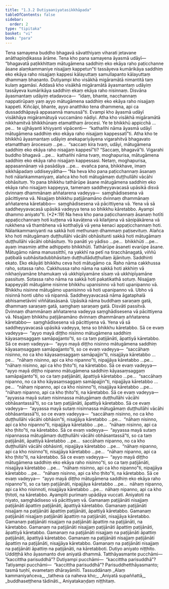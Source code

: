 ```yaml
---
title: "1.3.2 Dutiyaaniyatasikkhāpada"
tableOfContents: false
sidebar:
  order: 2
type: "tipitaka"
basket: "vi"
book: "para"
---
```



<DynamicBreadcrumb />

<Division number="452" book="para" e="ch" v="1" p="289">

<Paragraph number="1829" book="para">
Tena samayena buddho bhagavā sāvatthiyaṃ viharati jetavane anāthapiṇḍikassa ārāme. Tena kho pana samayena āyasmā udāyī—  “bhagavatā paṭikkhittaṃ mātugāmena saddhiṃ eko ekāya raho paṭicchanne āsane alaṃkammaniye nisajjaṃ kappetun”ti tassāyeva kumārikāya saddhiṃ eko ekāya raho nisajjaṃ kappesi kālayuttaṃ samullapanto kālayuttaṃ dhammaṃ bhaṇanto. Dutiyampi kho visākhā migāramātā nimantitā taṃ kulaṃ agamāsi. Addasā kho visākhā migāramātā āyasmantaṃ udāyiṃ tassāyeva kumārikāya saddhiṃ ekaṃ ekāya raho nisinnaṃ. Disvāna āyasmantaṃ udāyiṃ etadavoca—  “idaṃ, bhante, nacchannaṃ nappatirūpaṃ yaṃ ayyo mātugāmena saddhiṃ eko ekāya raho nisajjaṃ kappeti. Kiñcāpi, bhante, ayyo anatthiko tena dhammena, api ca dussaddhāpayā appasannā manussā”ti. Evampi kho āyasmā udāyī visākhāya migāramātuyā vuccamāno nādiyi. Atha kho visākhā migāramātā nikkhamitvā bhikkhūnaṃ etamatthaṃ ārocesi. Ye te bhikkhū appicchā …pe…  te ujjhāyanti khiyyanti vipācenti—  “kathañhi nāma āyasmā udāyī mātugāmena saddhiṃ eko ekāya raho nisajjaṃ kappessatī”ti.
</Paragraph>

<Paragraph number="1830" book="para">
Atha kho te bhikkhū āyasmantaṃ udāyiṃ anekapariyāyena vigarahitvā bhagavato etamatthaṃ ārocesuṃ …pe…  “saccaṃ kira tvaṃ, udāyi, mātugāmena saddhiṃ eko ekāya raho nisajjaṃ kappesī”ti? “Saccaṃ, bhagavā”ti. Vigarahi buddho bhagavā …pe…  kathañhi nāma tvaṃ, moghapurisa, mātugāmena saddhiṃ eko ekāya raho nisajjaṃ kappessasi. Netaṃ, moghapurisa, appasannānaṃ vā pasādāya …pe…  evañca pana, bhikkhave, imaṃ sikkhāpadaṃ uddiseyyātha—
</Paragraph>

</Division>
<Division number="453" book="para" e="ch" v="1" p="290">

<Paragraph number="1831" book="para">
<Emphasis>“Na heva kho pana paṭicchannaṃ āsanaṃ hoti nālaṅkammaniyaṃ, alañca kho hoti mātugāmaṃ duṭṭhullāhi vācāhi obhāsituṃ. Yo pana bhikkhu tathārūpe āsane mātugāmena saddhiṃ eko ekāya raho nisajjaṃ kappeyya, tamenaṃ saddheyyavacasā upāsikā disvā dvinnaṃ dhammānaṃ aññatarena vadeyya—  saṃghādisesena vā pācittiyena vā. Nisajjaṃ bhikkhu paṭijānamāno dvinnaṃ dhammānaṃ aññatarena kāretabbo—  saṃghādisesena vā pācittiyena vā. Yena vā sā saddheyyavacasā upāsikā vadeyya tena so bhikkhu kāretabbo. Ayampi dhammo aniyato”</Emphasis>ti. (*2*:<Emphasis>19</Emphasis>)
</Paragraph>

</Division>
<Division number="454" book="para" e="ch" v="1" p="290">

<Paragraph number="1832" book="para">
<Emphasis>Na heva kho pana paṭicchannaṃ āsanaṃ hotī</Emphasis>ti appaṭicchannaṃ hoti kuṭṭena vā kavāṭena vā kilañjena vā sāṇipākārena vā rukkhena vā thambhena vā kotthaḷiyā vā yena kenaci appaṭicchannaṃ hoti.
</Paragraph>

<Paragraph number="1833" book="para">
<Emphasis>Nālaṅkammaniyan</Emphasis>ti na sakkā hoti methunaṃ dhammaṃ paṭisevituṃ.
</Paragraph>

<Paragraph number="1834" book="para">
<Emphasis>Alañca kho hoti mātugāmaṃ duṭṭhullāhi vācāhi obhāsitun</Emphasis>ti sakkā hoti mātugāmaṃ duṭṭhullāhi vācāhi obhāsituṃ.
</Paragraph>

<Paragraph number="1835" book="para">
<Emphasis>Yo panā</Emphasis>ti yo yādiso …pe…  <Emphasis>bhikkhū</Emphasis>ti …pe…  ayaṃ imasmiṃ atthe adhippeto bhikkhūti.
</Paragraph>

<Paragraph number="1836" book="para">
<Emphasis>Tathārūpe āsane</Emphasis>ti evarūpe āsane.
</Paragraph>

<Paragraph number="1837" book="para">
<Emphasis>Mātugāmo</Emphasis> nāma manussitthī, na yakkhī na petī na tiracchānagatā, viññū paṭibalā subhāsitadubbhāsitaṃ duṭṭhullāduṭṭhullaṃ ājānituṃ.
</Paragraph>

<Paragraph number="1838" book="para">
<Emphasis>Saddhin</Emphasis>ti ekato.
</Paragraph>

<Paragraph number="1839" book="para">
<Emphasis>Eko ekāyā</Emphasis>ti bhikkhu ceva hoti mātugāmo ca.
</Paragraph>

<Paragraph number="1840" book="para">
<Emphasis>Raho</Emphasis> nāma cakkhussa raho, sotassa raho. <Emphasis>Cakkhussa raho</Emphasis> nāma na sakkā hoti akkhiṃ vā nikhaṇīyamāne bhamukaṃ vā ukkhipīyamāne sīsaṃ vā ukkhipīyamāne passituṃ. <Emphasis>Sotassa raho</Emphasis> nāma na sakkā hoti pakatikathā sotuṃ.
</Paragraph>

<Paragraph number="1841" book="para">
<Emphasis>Nisajjaṃ kappeyyā</Emphasis>ti mātugāme nisinne bhikkhu upanisinno vā hoti upanipanno vā. Bhikkhu nisinne mātugāmo upanisinno vā hoti upanipanno vā. Ubho vā nisinnā honti ubho vā nipannā.
</Paragraph>

<Paragraph number="1842" book="para">
<Emphasis>Saddheyyavacasā</Emphasis> nāma āgataphalā abhisametāvinī viññātasāsanā.
</Paragraph>

<Paragraph number="1843" book="para">
<Emphasis>Upāsikā</Emphasis> nāma buddhaṃ saraṇaṃ gatā, dhammaṃ saraṇaṃ gatā, saṃghaṃ saraṇaṃ gatā.
</Paragraph>

<Paragraph number="1844" book="para">
<Emphasis>Disvā</Emphasis>ti passitvā.
</Paragraph>

<Paragraph number="1845" book="para">
<Emphasis>Dvinnaṃ dhammānaṃ aññatarena vadeyya saṃghādisesena vā pācittiyena vā</Emphasis>. Nisajjaṃ bhikkhu paṭijānamāno dvinnaṃ dhammānaṃ aññatarena kāretabbo—  saṃghādisesena vā pācittiyena vā. Yena vā sā saddheyyavacasā upāsikā vadeyya, tena so bhikkhu kāretabbo.
</Paragraph>

</Division>
<Division number="455" book="para" e="ch" v="1" p="291">

<Paragraph number="1846" book="para">
Sā ce evaṃ vadeyya—  “ayyo mayā diṭṭho nisinno mātugāmena saddhiṃ kāyasaṃsaggaṃ samāpajjanto”ti, so ca taṃ paṭijānāti, āpattiyā kāretabbo. Sā ce evaṃ vadeyya—  “ayyo mayā diṭṭho nisinno mātugāmena saddhiṃ kāyasaṃsaggaṃ samāpajjanto”ti, so ce evaṃ vadeyya—  “saccāhaṃ nisinno, no ca kho kāyasaṃsaggaṃ samāpajjin”ti, nisajjāya kāretabbo …pe…  “nāhaṃ nisinno, api ca kho nipanno”ti, nipajjāya kāretabbo …pe…  “nāhaṃ nisinno, api ca kho ṭhito”ti, na kāretabbo.
</Paragraph>

<Paragraph number="1847" book="para">
Sā ce evaṃ vadeyya—  “ayyo mayā diṭṭho nipanno mātugāmena saddhiṃ kāyasaṃsaggaṃ samāpajjanto”ti, so ca taṃ paṭijānāti, āpattiyā kāretabbo …pe…  “saccāhaṃ nipanno, no ca kho kāyasaṃsaggaṃ samāpajjin”ti, nipajjāya kāretabbo …pe…  “nāhaṃ nipanno, api ca kho nisinno”ti, nisajjāya kāretabbo …pe…  “nāhaṃ nipanno, api ca kho ṭhito”ti, na kāretabbo.
</Paragraph>

<Paragraph number="1848" book="para">
Sā ce evaṃ vadeyya—  “ayyassa mayā sutaṃ nisinnassa mātugāmaṃ duṭṭhullāhi vācāhi obhāsantassā”ti, so ca taṃ paṭijānāti, āpattiyā kāretabbo. Sā ce evaṃ vadeyya—  “ayyassa mayā sutaṃ nisinnassa mātugāmaṃ duṭṭhullāhi vācāhi obhāsantassā”ti, so ce evaṃ vadeyya—  “saccāhaṃ nisinno, no ca kho duṭṭhullāhi vācāhi obhāsin”ti, nisajjāya kāretabbo …pe…  “nāhaṃ nisinno, api ca kho nipanno”ti, nipajjāya kāretabbo …pe…  “nāhaṃ nisinno, api ca kho ṭhito”ti, na kāretabbo.
</Paragraph>

<Paragraph number="1849" book="para">
Sā ce evaṃ vadeyya—  “ayyassa mayā sutaṃ nipannassa mātugāmaṃ duṭṭhullāhi vācāhi obhāsantassā”ti, so ca taṃ paṭijānāti, āpattiyā kāretabbo …pe…  saccāhaṃ nipanno, no ca kho duṭṭhullāhi vācāhi obhāsinti, nipajjāya kāretabbo …pe…  “nāhaṃ nipanno, api ca kho nisinno”ti, nisajjāya kāretabbo …pe…  “nāhaṃ nipanno, api ca kho ṭhito”ti, na kāretabbo.
</Paragraph>

</Division>
<Division number="456" book="para" e="ch" v="1" p="292">

<Paragraph number="1850" book="para">
Sā ce evaṃ vadeyya—  “ayyo mayā diṭṭho mātugāmena saddhiṃ eko ekāya raho nisinno”ti, so ca taṃ paṭijānāti, nisajjāya kāretabbo …pe…  “nāhaṃ nisinno, api ca kho nipanno”ti, nipajjāya kāretabbo …pe…  “nāhaṃ nisinno, api ca kho ṭhito”ti, na kāretabbo.
</Paragraph>

<Paragraph number="1851" book="para">
Sā ce evaṃ vadeyya—  “ayyo mayā diṭṭho mātugāmena saddhiṃ eko ekāya raho nipanno”ti, so ca taṃ paṭijānāti, nipajjāya kāretabbo …pe…  nāhaṃ nipanno, api ca kho nisinnoti, nisajjāya kāretabbo …pe…  nāhaṃ nipanno, api ca kho ṭhitoti, na kāretabbo.
</Paragraph>

<Paragraph number="1852" book="para">
<Emphasis>Ayampī</Emphasis>ti purimaṃ upādāya vuccati.
</Paragraph>

<Paragraph number="1853" book="para">
<Emphasis>Aniyato</Emphasis>ti na niyato, saṃghādiseso vā pācittiyaṃ vā.
</Paragraph>

</Division>
<Division number="457" book="para" e="ch" v="1" p="293">

<Paragraph number="1854" book="para">
Gamanaṃ paṭijānāti nisajjaṃ paṭijānāti āpattiṃ paṭijānāti, āpattiyā kāretabbo. Gamanaṃ paṭijānāti nisajjaṃ na paṭijānāti āpattiṃ paṭijānāti, āpattiyā kāretabbo. Gamanaṃ paṭijānāti nisajjaṃ paṭijānāti āpattiṃ na paṭijānāti, nisajjāya kāretabbo. Gamanaṃ paṭijānāti nisajjaṃ na paṭijānāti āpattiṃ na paṭijānāti, na kāretabbo.
</Paragraph>

<Paragraph number="1855" book="para">
Gamanaṃ na paṭijānāti nisajjaṃ paṭijānāti āpattiṃ paṭijānāti, āpattiyā kāretabbo. Gamanaṃ na paṭijānāti nisajjaṃ na paṭijānāti āpattiṃ paṭijānāti, āpattiyā kāretabbo. Gamanaṃ na paṭijānāti nisajjaṃ paṭijānāti āpattiṃ na paṭijānāti, nisajjāya kāretabbo. Gamanaṃ na paṭijānāti nisajjaṃ na paṭijānāti āpattiṃ na paṭijānāti, na kāretabboti.

</Paragraph>
</Division>

<Paragraph number="1856" type="center" book="para">
Dutiyo aniyato niṭṭhito.


</Paragraph>

<Division number="458" book="para" e="ch" v="1" p="293">

<Paragraph number="1857" book="para">
Uddiṭṭhā kho āyasmanto dve aniyatā dhammā. Tatthāyasmante pucchāmi—  “kaccittha parisuddhā”? Dutiyampi pucchāmi—  “kaccittha parisuddhā”? Tatiyampi pucchāmi—  “kaccittha parisuddhā”? Parisuddhetthāyasmanto; tasmā tuṇhī, evametaṃ dhārayāmīti.

</Paragraph>
</Division>

<Paragraph number="1858" type="center" book="para">
Tassuddānaṃ


</Paragraph>

<Paragraph number="1859" type="verses" book="para">
_Alaṃ kammaniyañceva,_  
_tatheva ca naheva kho;_  
_Aniyatā supaññattā,_  
_buddhaseṭṭhena tādināti._  


</Paragraph>

<Paragraph number="1860" type="center" book="para">
Aniyatakaṇḍaṃ niṭṭhitaṃ.
</Paragraph>